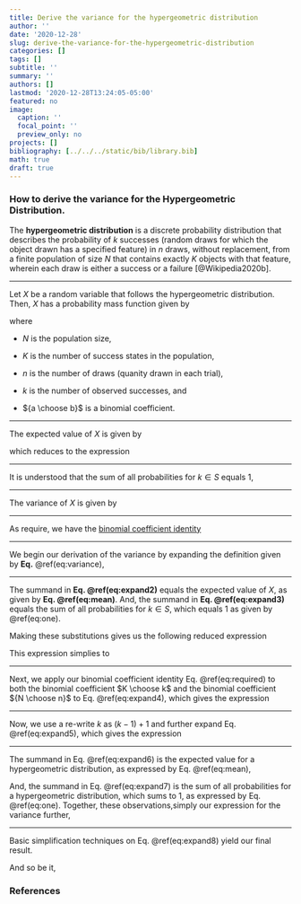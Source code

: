 ```yaml
---
title: Derive the variance for the hypergeometric distribution
author: ''
date: '2020-12-28'
slug: derive-the-variance-for-the-hypergeometric-distribution
categories: []
tags: []
subtitle: ''
summary: ''
authors: []
lastmod: '2020-12-28T13:24:05-05:00'
featured: no
image:
  caption: ''
  focal_point: ''
  preview_only: no
projects: []
bibliography: [../../../static/bib/library.bib]
math: true
draft: true
---
```


### How to derive the variance for the Hypergeometric Distribution.

The <strong>hypergeometric distribution</strong> is a discrete probability distribution that describes the probability of $k$ successes (random draws for which the object drawn has a specified feature) in $n$ draws, without replacement, from a finite population of size $N$ that contains exactly $K$ objects with that feature, wherein each draw is either a success or a failure [@Wikipedia2020b].

----

Let $X$ be a random variable that follows the hypergeometric distribution. Then, $X$ has a probability mass function given by

\begin{equation}
p_X(k) = P[X=k | N, K, n] = \frac{{K \choose k}{N-K \choose n-k}}{N \choose n}
\end{equation}

where

- $N$ is the population size,

- $K$ is the number of success states in the population,

- $n$ is the number of draws (quanity drawn in each trial),

- $k$ is the number of observed successes, and

- ${a \choose b}$ is a binomial coefficient.

----

The expected value of $X$ is given by

\begin{equation}
\mathbb{E}[X] = \mu = \sum_{k \in S} k \frac{{K \choose k}{N-K \choose n-k}}{N \choose n},
\end{equation}

which reduces to the expression

\begin{equation}
\mathbb{E}[X] = \frac{nK}{N}. (\#eq:mean)
\end{equation}

----

It is understood that the sum of all probabilities for $k \in S$ equals 1,

\begin{equation}
\mathbb{E}[X] = \sum_{k \in S} \frac{{K \choose k}{N-K \choose n-k}}{N \choose n} = 1 (\#eq:one).
\end{equation}

----

The variance of $X$ is given by

\begin{equation}
\mathbb{V}[X] = \sum_{k \in S} (k - \frac{nK}{N})^2 \frac{{K \choose k}{N-K \choose n-k}}{N \choose n} (\#eq:variance).
\end{equation}

----

As require, we have the [binomial coefficient identity](/misc-statistics/binomial-coefficient-identities/#number-one)

\begin{equation}
{N \choose n} = {\left( \frac Nn \right)}{N-1 \choose n-1}. (\#eq:required)
\end{equation}

----

We begin our derivation of the variance by expanding the definition given by <strong>Eq.</strong> \@ref(eq:variance),

\begin{align}
\mathbb{V}[X] = & \                    \sum_{k \in S} k^2 \frac{{K \choose k}{N-K \choose n-k}}{N \choose n} (\#eq:expand1) \\\\
              - & \ \frac{2nK}{N}      \sum_{k \in S} k   \frac{{K \choose k}{N-K \choose n-k}}{N \choose n} (\#eq:expand2) \\\\
              + & \ \frac{n^2K^2}{N^2} \sum_{k \in S}     \frac{{K \choose k}{N-K \choose n-k}}{N \choose n} (\#eq:expand3).
\end{align}

----

The summand in <strong>Eq. \@ref(eq:expand2)</strong> equals the expected value of $X$, as given by <strong>Eq. \@ref(eq:mean)</strong>. And, the summand in <strong>Eq. \@ref(eq:expand3)</strong> equals the sum of all probabilities for $k \in S$, which equals 1 as given by \@ref(eq:one).

Making these substitutions gives us the following reduced expression

\begin{align}
\mathbb{V}[X] = & \                    \sum_{k \in S} k^2 \frac{{K \choose k}{N-K \choose n-k}}{N \choose n} \\\\
              - & \ \frac{2nK}{N}      \cdot \frac{nK}{N} \\\\
              + & \ \frac{n^2K^2}{N^2} \cdot 1.
\end{align}

This expression simplies to

\begin{align}
\mathbb{V}[X] = & \ \sum_{k \in S} k^2 \frac{{K \choose k}{N-K \choose n-k}}{N \choose n} (\#eq:expand4)\\\\
              - & \ \frac{n^2K^2}{N^2}.
\end{align}

----

Next, we apply our binomial coefficient identity Eq. \@ref(eq:required) to both the binomial coefficient $K \choose k$ and the binomial coefficient ${N \choose n}$ to Eq. \@ref(eq:expand4), which gives the expression

\begin{align}
\mathbb{V}[X] = & - \frac{n^2K^2}{N^2} 
                  + \sum_{k \in S} k^2 \frac {\left( \frac Kk \right) {K-1 \choose k-1}{N-K \choose n-k}} {\left( \frac Nn \right) {N-1 \choose n-1}} \\\\

              = & - \frac{n^2K^2}{N^2}
                  + \frac{nK}{N} \sum_{k \in S} k \frac{{K-1 \choose k-1}{N-K \choose n-k}}{N-1 \choose n-1} (\#eq:expand5)\\\\
\end{align}

----

Now, we use a re-write $k$ as $(k-1)+1$ and further expand Eq. \@ref(eq:expand5), which gives the expression

\begin{align}
\mathbb{V}[X] = & - \frac{n^2K^2}{N^2} \\\\

                & + \frac{nK}{N} \sum_{0 \lt k \in S} \frac{ (k-1) {K-1 \choose k-1}{N-K \choose n-k}}{N-1 \choose n-1} (\#eq:expand6)\\\\
                  
                & + \frac{nK}{N} \sum_{0 \lt k \in S} \frac{{K-1 \choose k-1}{N-K \choose n-k}}{N-1 \choose n-1}  (\#eq:expand7)
\end{align}

----

The summand in Eq. \@ref(eq:expand6) is the expected value for a hypergeometric distribution, as expressed by Eq. \@ref(eq:mean),

\begin{equation}
\mathbb{E}[X] = \frac{(n-1)(K-1)}{N-1}.
\end{equation}

And, the summand in Eq. \@ref(eq:expand7) is the sum of all probabilities for a hypergeometric distribution, which sums to 1, as expressed by Eq. \@ref(eq:one). Together, these observations,simply our expression for the variance further,

\begin{equation}
\mathbb{V}[X] = - \frac{n^2K^2}{N^2} + \frac{nK(n-1)(K-1)}{N(N-1)} + \frac{nK}{N} (\#eq:expand8)
\end{equation}

----

Basic simplification techniques on Eq. \@ref(eq:expand8) yield our final result.

\begin{align}
\mathbb{V}[X] = & \ - \frac{n^2K^2}{N^2} + \frac{nK(n-1)(K-1)}{N(N-1)} + \frac{nK}{N} (\#eq:expand8) \\\\
              = & \   \frac{-n^2K^2(N-1) + nK(n-1)(K-1)N + nKN(N-1)} {N^2(N-1)} \\\\
              = & \   \frac{nK[N(n-1)(K-1)+N(N-1)-nK(N-1)]} {N^2(N-1)} \\\\
              = & \   \frac{nK[nNK-NK-nN+N+N^2-N-nKN+nK]} {N^2(N-1)} \\\\
              = & \   \frac{nK[\cancel{nNK}-NK-nN+\cancel{N}+N^2-\cancel{N}-\cancel{nKN}+nK]} {N^2(N-1)} \\\\
              = & \   \frac{nK[-NK-nN+N^2+nK]} {N^2(N-1)} \\\\
              = & \   \frac{nK[N^2+(-K-n)N+nK]} {N^2(N-1)} \\\\
              = & \   \frac{nK(N-K)(N-n)} {N^2(N-1)} \\\\
              = & \ n \frac KN \left( 1- \frac KN \right) \left( \frac{N-n}{N-1} \right) \\\\
\end{align}  

And so be it,

:::{ .highlight }
\begin{equation}
\mathbb{V}[X] = n \frac KN \left( 1- \frac KN \right) \left( \frac{N-n}{N-1} \right).
\end{equation}
:::

### References
